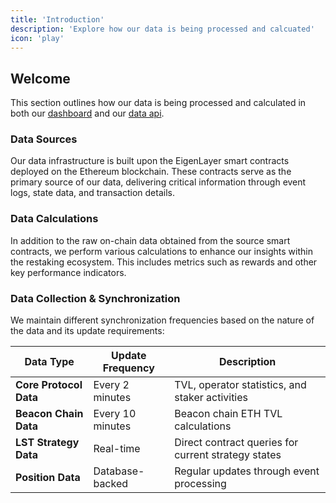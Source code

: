 ```yaml
---
title: 'Introduction'
description: 'Explore how our data is being processed and calcuated'
icon: 'play'
---
```


## Welcome

This section outlines how our data is being processed and calculated in both our [dashboard](https://dashboard.eigenexplorer.com) and our [data api](https://docs.eigenexplorer.com/api-reference/introduction).

### Data Sources

Our data infrastructure is built upon the EigenLayer smart contracts deployed on the Ethereum blockchain. These contracts serve as the primary source of our data, delivering critical information through event logs, state data, and transaction details.

### Data Calculations

In addition to the raw on-chain data obtained from the source smart contracts, we perform various calculations to enhance our insights within the restaking ecosystem. This includes metrics such as rewards and other key performance indicators.

### Data Collection & Synchronization

We maintain different synchronization frequencies based on the nature of the data and its update requirements:

| Data Type              | Update Frequency | Description                                         |
| ---------------------- | ---------------- | --------------------------------------------------- |
| **Core Protocol Data** | Every 2 minutes  | TVL, operator statistics, and staker activities     |
| **Beacon Chain Data**  | Every 10 minutes | Beacon chain ETH TVL calculations                   |
| **LST Strategy Data**  | Real-time        | Direct contract queries for current strategy states |
| **Position Data**      | Database-backed  | Regular updates through event processing            |
